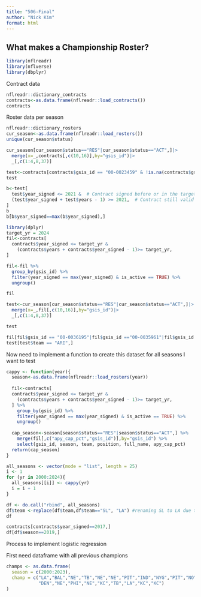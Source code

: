 ```yaml
---
title: "506-Final"
author: "Nick Kim"
format: html
---
```


## What makes a Championship Roster?

```r
library(nflreadr)
library(nflverse)
library(dbplyr)
```
Contract data
```r
nflreadr::dictionary_contracts
contracts<-as.data.frame(nflreadr::load_contracts())
contracts
```
Roster data per season
```r
nflreadr::dictionary_rosters
cur_season<-as.data.frame(nflreadr::load_rosters())
unique(cur_season$status)
```
```r
cur_season[cur_season$status=="RES"|cur_season$status=="ACT",]|>
  merge(x=_,contracts[,c(10,16)],by="gsis_id")|>
  _[,c(1:4,8,37)]
```
```r
test<-contracts[contracts$gsis_id == "00-0023459" & !is.na(contracts$gsis_id), c(1,3,5:6,10)]
test
```
```r
b<-test[
  test$year_signed <= 2021 &  # Contract signed before or in the target year
  (test$year_signed + test$years - 1) >= 2021,  # Contract still valid in the target year
]
b
b[b$year_signed==max(b$year_signed),]
```

```r
library(dplyr)
target_yr = 2024
fil<-contracts[
  contracts$year_signed <= target_yr & 
    (contracts$years + contracts$year_signed - 1)>= target_yr,
]

fil<-fil %>% 
  group_by(gsis_id) %>% 
  filter(year_signed == max(year_signed) & is_active == TRUE) %>% 
  ungroup()

fil
```

```r
test<-cur_season[cur_season$status=="RES"|cur_season$status=="ACT",]|>
  merge(x=_,fil[,c(10,16)],by="gsis_id")|>
  _[,c(1:4,8,37)]

test
```
```r
fil[fil$gsis_id == "00-0036195"|fil$gsis_id =="00-0035961"|fil$gsis_id =="00-0036695"|fil$gsis_id =="00-0038567" & !is.na(fil$gsis_id), ]
test[test$team == "ARI",]
```
Now need to implement a function to create this dataset for all seasons I want to test
```r
cappy <- function(year){
  season<-as.data.frame(nflreadr::load_rosters(year))
  
  fil<-contracts[
  contracts$year_signed <= target_yr & 
    (contracts$years + contracts$year_signed - 1)>= target_yr,
  ] %>% 
    group_by(gsis_id) %>% 
    filter(year_signed == max(year_signed) & is_active == TRUE) %>% 
    ungroup()
  
  cap_season<-season[season$status=="RES"|season$status=="ACT",] %>% 
    merge(fil[,c("apy_cap_pct","gsis_id")],by="gsis_id") %>% 
    select(gsis_id, season, team, position, full_name, apy_cap_pct)
  return(cap_season)
}
```

```r
all_seasons <- vector(mode = "list", length = 25)
i <- 1
for (yr in 2000:2024){
  all_seasons[[i]] <- cappy(yr)
  i = i + 1
}
```
```r
df <- do.call("rbind", all_seasons)
df$team <-replace(df$team,df$team=="SL", "LA") #renaming SL to LA due to relocation of the franchise to LA in last decade
df
```
```r
contracts[contracts$year_signed==2017,]
df[df$season==2019,]
```



Process to implement logistic regression

First need dataframe with all previous champions
```r
champs <- as.data.frame(
  season = c(2000:2023),
  champ = c("LA","BAL","NE","TB","NE","NE","PIT","IND","NYG","PIT","NO","GB","NYG","BAL","SEA","NE",
            "DEN","NE","PHI","NE","KC","TB","LA","KC","KC")
)

```


